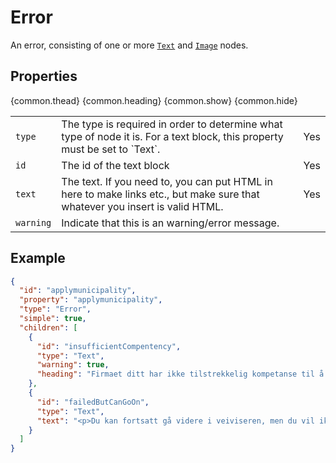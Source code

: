 
<Meta title="Building blocks/Error" />

# Error

An error, consisting of one or more [`Text`](?path=/docs/building-blocks-text--docs) and [`Image`](?path=/docs/building-blocks-text--docs) nodes.

## Properties

<Table>
  {common.thead}
  <tbody>
    <tr>
      <td>
        <code>type</code>
      </td>
      <td>
        The type is required in order to determine what type of node it is. For
        a text block, this property must be set to `Text`.
      </td>
      <td>Yes</td>
    </tr>
    <tr>
      <td>
        <code>id</code>
      </td>
      <td>The id of the text block</td>
      <td>Yes</td>
    </tr>
    {common.heading}
    <tr>
      <td>
        <code>text</code>
      </td>
      <td>
        The text. If you need to, you can put HTML in here to make links etc.,
        but make sure that whatever you insert is valid HTML.
      </td>
      <td>Yes</td>
    </tr>
    <tr>
      <td>
        <code>warning</code>
      </td>
      <td>Indicate that this is an warning/error message.</td>
      <td></td>
    </tr>
    {common.show}
    {common.hide}
  </tbody>
</Table>

## Example

```json
{
  "id": "applymunicipality",
  "property": "applymunicipality",
  "type": "Error",
  "simple": true,
  "children": [
    {
      "id": "insufficientCompentency",
      "type": "Text",
      "warning": true,
      "heading": "Firmaet ditt har ikke tilstrekkelig kompetanse til å gjøre jobben"
    },
    {
      "id": "failedButCanGoOn",
      "type": "Text",
      "text": "<p>Du kan fortsatt gå videre i veiviseren, men du vil ikke kunne erklære ansvar for arbeidet som skal gjøres. Vil du vite mer om kravene? <a href=\"https://dibk.no/byggeregler/sak/3/11/11-3/\">Les mer om krav til utdanning og praksis på DiBKs nettsider.</a></p>"
    }
  ]
}
```
